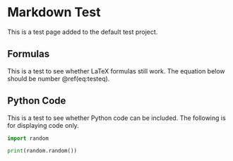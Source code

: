 # Markdown Test

This is a test page added to the default test project.

## Formulas

This is a test to see whether LaTeX formulas still work. The equation below should be number \@ref(eq:testeq).
\begin{align}
	(\#eq:testeq) e^{\pi i} + 1 = 0
\end{align}

## Python Code

This is a test to see whether Python code can be included. The following is for displaying code only.

```python
import random

print(random.random())
```
